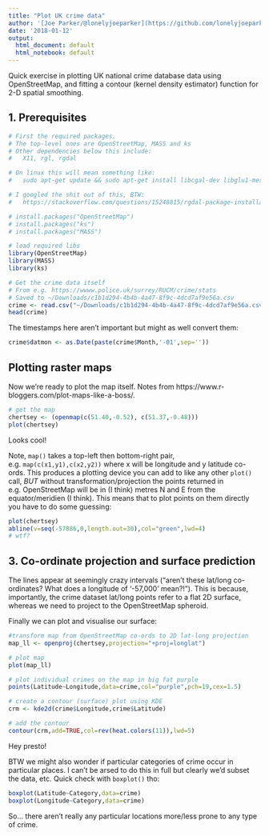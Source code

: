 ```yaml
---
title: "Plot UK crime data"
author: '[Joe Parker/@lonelyjoeparker](https://github.com/lonelyjoeparker)'
date: '2018-01-12'
output:
  html_document: default
  html_notebook: default
---
```


Quick exercise in plotting UK national crime database data using OpenStreetMap, and fitting a contour (kernel density estimator) function for 2-D spatial smoothing.

## 1. Prerequisites

```r
# First the required packages.
# The top-level ones are OpenStreetMap, MASS and ks
# Other dependencies below this include:
#   X11, rgl, rgdal

# On linux this will mean something like:
#   sudo apt-get update && sudo apt-get install libcgal-dev libglu1-mesa-dev libglu1-mesa-dev libx11-dev gdal-bin gdal-config

# I googled the shit out of this, BTW:
#   https://stackoverflow.com/questions/15248815/rgdal-package-installation

# install.packages("OpenStreetMap")
# install.packages("ks")
# install.packages("MASS")

# load required libs
library(OpenStreetMap)
library(MASS)
library(ks)

# Get the crime data itself
# From e.g. https://wwww.police.uk/surrey/RUCM/crime/stats
# Saved to ~/Downloads/c1b1d294-4b4b-4a47-8f9c-4dcd7af9e56a.csv
crime <- read.csv("~/Downloads/c1b1d294-4b4b-4a47-8f9c-4dcd7af9e56a.csv")
head(crime)
```
The timestamps here aren't important but might as well convert them:
```r
crime$datmon <- as.Date(paste(crime$Month,'-01',sep=''))
```

## Plotting raster maps

Now we're ready to plot the map itself. Notes from https://www.r-bloggers.com/plot-maps-like-a-boss/. 
```r
# get the map
chertsey <- (openmap(c(51.40,-0.52), c(51.37,-0.48)))
plot(chertsey)
```
Looks cool! 

Note, `map()` takes a top-left then bottom-right pair, e.g. `map(c(x1,y1),c(x2,y2))` where x will be longitude and y latitude co-ords. This produces a plotting device you can add to like any other `plot()` call, *BUT* without transformation/projection the points returned in e.g. OpenStreetMap will be in (I think) metres N and E from the equator/meridien (I think). This means that to plot points on them directly you have to do some guessing:
```r
plot(chertsey)
abline(v=seq(-57886,0,length.out=30),col="green",lwd=4)
# wtf?
```

## 3. Co-ordinate projection and surface prediction

The lines appear at seemingly crazy intervals ("aren't these lat/long co-ordinates? What does a longitude of '-57,000' mean?!"). This is because, importantly, the crime dataset lat/long points refer to a flat 2D surface, whereas we need to project to the OpenStreetMap spheroid. 

Finally we can plot and visualise our surface:

```r
#transform map from OpenStreetMap co-ords to 2D lat-long projection
map_ll <- openproj(chertsey,projection="+proj=longlat")

# plot map
plot(map_ll)

# plot individual crimes on the map in big fat purple
points(Latitude~Longitude,data=crime,col="purple",pch=19,cex=1.5)

# create a contour (surface) plot using KDE
crm <- kde2d(crime$Longitude,crime$Latitude)

# add the contour
contour(crm,add=TRUE,col=rev(heat.colors(11)),lwd=5)
```
Hey presto! 

BTW we might also wonder if particular categories of crime occur in particular places. I can't be arsed to do this in full but clearly we'd subset the data, etc. Quick check with `boxplot()` tho:

```r
boxplot(Latitude~Category,data=crime)
boxplot(Longitude~Category,data=crime)
```

So... there aren't really any particular locations more/less prone to any type of crime.